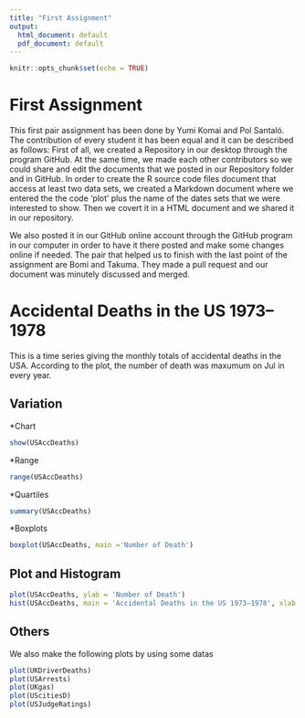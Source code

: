 ```yaml
---
title: "First Assignment"
output:
  html_document: default
  pdf_document: default
---
```


```r
knitr::opts_chunk$set(echo = TRUE)
```

# First Assignment

This first pair assignment has been done by Yumi Komai and Pol Santaló. The contribution of every student it has been equal and it can be described as follows: First of all, we created a Repository in our desktop through the program GitHub. At the same time, we made each other contributors so we could share and edit the documents that we posted in our Repository folder and in GitHub. In order to create the R source code files document that access at least two data sets, we created a Markdown document where we entered the the code 'plot' plus the name of the dates sets that we were interested to show. Then we covert it in a HTML document and we shared it in our repository. 

We also posted it in our GitHub online account through the GitHub program in our computer in order to have it there posted and make some changes online if needed. The pair that helped us to finish with the last point of the assignment are Bomi and Takuma. They made a pull request and our document was minutely discussed and merged.

# Accidental Deaths in the US 1973–1978
This is a time series giving the monthly totals of accidental deaths in the USA. According to the plot, the number of death was maxumum on Jul in every year.

## Variation
*Chart
```r
show(USAccDeaths)
```
*Range
```r
range(USAccDeaths)
```
*Quartiles
```r
summary(USAccDeaths)
```
*Boxplots
```r
boxplot(USAccDeaths, main ='Number of Death')
```

## Plot and Histogram
```r
plot(USAccDeaths, ylab = 'Number of Death')
hist(USAccDeaths, main = 'Accidental Deaths in the US 1973–1978', xlab = 'number of death')
```

## Others
We also make the following plots by using some datas
```r
plot(UKDriverDeaths)
plot(USArrests)
plot(UKgas)
plot(UScitiesD)
plot(USJudgeRatings)
```


